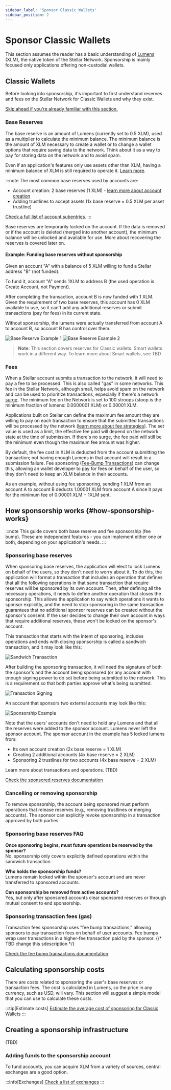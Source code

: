 ```yaml
---
sidebar_label: 'Sponsor Classic Wallets'
sidebar_position: 2
---
```



# Sponsor Classic Wallets

This section assumes the reader has a basic understanding of [Lumens](https://developers.stellar.org/docs/learn/fundamentals/lumens) (XLM), the native token of the Stellar Network. Sponsorship is mainly focused only applications offering non-custodial wallets. 



## Classic Wallets

Before looking into sponsorship, it's important to first understand reserves and fees on the Stellar Network for Classic Wallets and why they exist. 


[Skip ahead if you're already familiar with this section.](#how-sponsorship-works)


### Base Reserves

The base reserve is an amount of Lumens (currently set to 0.5 XLM), used as a multiplier to calculate the minimum balance. The minimum balance is the amount of XLM necessary to create a wallet or to change a wallet options that require saving data to the network. Think about it as a way to pay for storing data on the network and to avoid spam.

Even if an application's features only use assets other than XLM, having a minimum balance of XLM is still required to operate it. [Learn more](https://developers.stellar.org/docs/learn/fundamentals/stellar-data-structures/accounts#base-reserves-and-subentries). 

:::note
The most common base reserves used by accounts are:

* Account creation: 2 base reserves (1 XLM) - [learn more about account creation](https://developers.stellar.org/docs/build/guides/basics/create-account)
* Adding trustlines to accept assets  (1x base reserve = 0.5 XLM per asset trustline)

[Check a full list of account subentries](https://developers.stellar.org/docs/learn/fundamentals/stellar-data-structures/accounts#subentries).
:::


Base reserves are temporarily locked on the account. If the data is removed or if the account is deleted (merged into another account), the minimum balance will be unlocked and available for use. More about recovering the reserves is covered later on.

#### Example: Funding base reserves **without sponsorship**

Given an account "A" with a balance of 5 XLM willing to fund a Stellar address "B" (not funded).

To fund it, account "A" sends 1XLM to address B (the used operation is Create Account, not Payment).

After completing the transaction, account B is now funded with 1 XLM. Given the requirement of two base reserves, this account has 0 XLM available to use, so it can't add any additional reserves or submit transactions (pay for fees) in its current state.

Without sponsorship, the lumens were actually transferred from account A to account B, so account B has control over them.

![Base Reserve Example 1](/img/docs/sponsor-diagram1a.png)
![Base Reserve Example 2](/img/docs/sponsor-diagram1b.png)


> **Note**: This section covers reserves for Classic wallets. Smart wallets work in a different way. To learn more about Smart wallets, see TBD

### Fees

When a Stellar account submits a transaction to the network, it will need to pay a fee to be processed. This is also called "gas" in some networks. This fee in the Stellar Network, although small, helps avoid spam on the network and can be used to prioritize transactions, especially if there's a network [surge](https://developers.stellar.org/docs/learn/fundamentals/fees-resource-limits-metering#surge-and-dynamic-pricing). The minimum fee on the Network is set to 100 stroops (stoop is the minimum fraction of lumens: 0.0000001 XLM) or 0.00001 XLM.

Applications built on Stellar can define the maximum fee amount they are willing to pay on each transaction to ensure that the submitted transactions will be processed by the network ([learn more about fee strategies](https://developers.stellar.org/docs/learn/fundamentals/fees-resource-limits-metering#inclusion-fee-pricing-strategies)). The set value is used as a limit, the effective fee paid will depend on the network state at the time of submission. If there's no surge, the fee paid will still be the minimum even though the maximum fee amount was higher.

By default, the fee cost in XLM is deducted from the account submitting the transaction; not having enough Lumens in that account will result in a submission failure. Fee sponsoring ([Fee-Bump Transactions](https://developers.stellar.org/docs/encyclopedia/fee-bump-transactions)) can change this, allowing an wallet developer to pay for fees on behalf of the user, so they don't need to keep an XLM balance in their accounts.

As an example, without using fee sponsoring, sending 1 XLM from an account A to account B deducts 1.00001 XLM from account A since it pays for the minimum fee of 0.00001 XLM + 1XLM sent.



## How sponsorship works {#how-sponsorship-works}

:::note
This guide covers both base reserve and fee sponsorship (fee bump). These are independent features - you can implement either one or both, depending on your application's needs.
:::

### Sponsoring base reserves

When sponsoring base reserves, the application will elect to lock Lumens on behalf of the users, so they don't need to worry about it. To do this, the application will format a transaction that includes an operation that defines that all the following operations in that same transaction that require reserves will be sponsored by its own account. Then, after defining all the necessary operations, it needs to define another operation that closes the sponsorship. This allows the application to say which operations it wants to sponsor explicitly, and the need to stop sponsoring in the same transaction guarantees that no additional sponsor reserves can be created without the sponsor's consent. If the user decides to change their own account in ways that require additional reserves, these won't be locked on the sponsor's account.

This transaction that starts with the intent of sponsoring, includes operations and ends with closing sponsorship is called a sandwich transaction, and it may look like this:

![Sandwich Transaction](/img/docs/sponsor-diagram2a.png)

After building the sponsoring transaction, it will need the signature of both the sponsor's and the account being sponsored (or any account with enough signing power to do so) before being submitted to the network. This is a requirement so that both parties approve what's being submitted.

![Transaction Signing](/img/docs/sponsor-diagram2b.png)

An account that sponsors two external accounts may look like this:

![Sponsorship Example](/img/docs/sponsor-diagram3a.png)

Note that the users' accounts don't need to hold any Lumens and that all the reserves were added to the sponsor account. Lumens never left the sponsor account. The sponsor account in the example has 5 locked lumens from:

* Its own account creation (2x base reserve = 1 XLM)
* Creating 2 additional accounts (4x base reserve = 2 XLM)
* Sponsoring 2 trustlines for two accounts (4x base reserve = 2 XLM)

Learn more about transactions and operations. (TBD)

[Check the sponsored reserves documentation](https://developers.stellar.org/docs/encyclopedia/sponsored-reserves)

### Cancelling or removing sponsorship

To remove sponsorship, the account being sponsored must perform operations that release reserves (e.g., removing trustlines or merging accounts). The sponsor can explicitly revoke sponsorship in a transaction approved by both parties.

### Sponsoring base reserves FAQ

**Once sponsoring begins, must future operations be reserved by the sponsor?**  
No, sponsorship only covers explicitly defined operations within the sandwich transaction.

**Who holds the sponsorship funds?**  
Lumens remain locked within the sponsor's account and are never transferred to sponsored accounts.

**Can sponsorship be removed from active accounts?**  
Yes, but only after sponsored accounts clear sponsored reserves or through mutual consent to end sponsorship.

### Sponsoring transaction fees (gas)

Transaction fees sponsorship uses "fee bump transactions," allowing sponsors to pay transaction fees on behalf of user accounts. Fee bumps wrap user transactions in a higher-fee transaction paid by the sponsor.
{/* TBD change this sdescription  */}

[Check the fee bump transactions documentation](https://developers.stellar.org/docs/encyclopedia/fee-bump-transactions).


## Calculating sponsorship costs

There are costs related to sponsoring the user's base reserves or transaction fees. The cost is calculated in Lumens, so the price in any currency, such as USD, will vary. This section will suggest a simple model that you can use to calculate these costs.

:::tip[Estimate costs]
[Estimate the average cost of sponsoring for Classic Wallets](./estimate)
:::

## Creating a sponsorship infrastructure

(TBD)

### Adding funds to the sponsorship account

To fund accounts, you can acquire XLM from a variety of sources, central exchanges are a good option.

:::info[Exchanges]
[Check a list of exchanges](https://stellar.org/developers/guides/on-ramps/exchanges-list)
:::